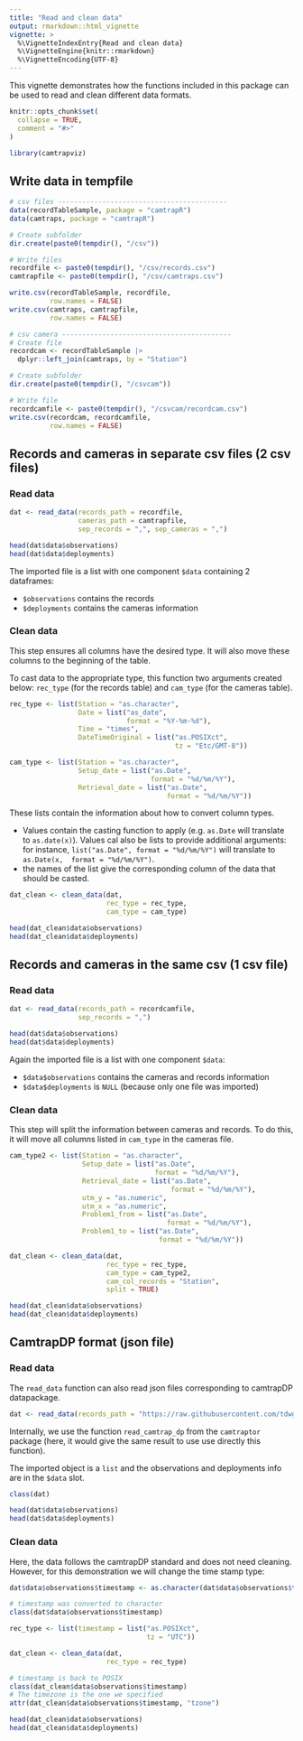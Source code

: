 ```yaml
---
title: "Read and clean data"
output: rmarkdown::html_vignette
vignette: >
  %\VignetteIndexEntry{Read and clean data}
  %\VignetteEngine{knitr::rmarkdown}
  %\VignetteEncoding{UTF-8}
---
```


This vignette demonstrates how the functions included in this package can be used to read and clean different data formats.

```r
knitr::opts_chunk$set(
  collapse = TRUE,
  comment = "#>"
)
```

```r
library(camtrapviz)
```

## Write data in tempfile

```r
# csv files ------------------------------------------
data(recordTableSample, package = "camtrapR")
data(camtraps, package = "camtrapR")

# Create subfolder
dir.create(paste0(tempdir(), "/csv"))

# Write files
recordfile <- paste0(tempdir(), "/csv/records.csv")
camtrapfile <- paste0(tempdir(), "/csv/camtraps.csv")

write.csv(recordTableSample, recordfile, 
          row.names = FALSE)
write.csv(camtraps, camtrapfile, 
          row.names = FALSE)
```


```r
# csv camera ------------------------------------------
# Create file
recordcam <- recordTableSample |>
  dplyr::left_join(camtraps, by = "Station")

# Create subfolder
dir.create(paste0(tempdir(), "/csvcam"))

# Write file
recordcamfile <- paste0(tempdir(), "/csvcam/recordcam.csv")
write.csv(recordcam, recordcamfile, 
          row.names = FALSE)
```


## Records and cameras in separate csv files (2 csv files)

### Read data

```r
dat <- read_data(records_path = recordfile,
                 cameras_path = camtrapfile,
                 sep_records = ",", sep_cameras = ",")
```

```r
head(dat$data$observations)
head(dat$data$deployments)
```

The imported file is a list with one component `$data` containing 2 dataframes:

+ `$observations` contains the records
+ `$deployments` contains the cameras information

### Clean data

This step ensures all columns have the desired type. It will also move these columns to the beginning of the table.

To cast data to the appropriate type, this function two arguments created below: `rec_type` (for the records table) and `cam_type` (for the cameras table).

```r
rec_type <- list(Station = "as.character",
                 Date = list("as_date",
                             format = "%Y-%m-%d"),
                 Time = "times",
                 DateTimeOriginal = list("as.POSIXct",
                                         tz = "Etc/GMT-8"))

cam_type <- list(Station = "as.character",
                 Setup_date = list("as.Date",
                                   format = "%d/%m/%Y"), 
                 Retrieval_date = list("as.Date",
                                       format = "%d/%m/%Y"))
```

These lists contain the information about how to convert column types.

+ Values contain the casting function to apply (e.g. `as.Date` will translate to `as.date(x)`). Values cal also be lists to provide additional arguments: for instance, `list("as.Date", format = "%d/%m/%Y")` will translate to `as.Date(x,  format = "%d/%m/%Y")`.
+ the names of the list give the corresponding column of the data that should be casted.

```r
dat_clean <- clean_data(dat, 
                        rec_type = rec_type,
                        cam_type = cam_type)
```


```r
head(dat_clean$data$observations)
head(dat_clean$data$deployments)
```

## Records and cameras in the same csv (1 csv file)

### Read data

```r
dat <- read_data(records_path = recordcamfile,
                 sep_records = ",")
```

```r
head(dat$data$observations)
head(dat$data$deployments)
```

Again the imported file is a list with one component `$data`:

+ `$data$observations` contains the cameras and records information
+ `$data$deployments` is `NULL` (because only one file was imported)

### Clean data

This step will split the information between cameras and records. To do this, it will move all columns listed in `cam_type` in the cameras file.

```r
cam_type2 <- list(Station = "as.character",
                  Setup_date = list("as.Date",
                                    format = "%d/%m/%Y"), 
                  Retrieval_date = list("as.Date",
                                        format = "%d/%m/%Y"),
                  utm_y = "as.numeric",
                  utm_x = "as.numeric",
                  Problem1_from = list("as.Date",
                                       format = "%d/%m/%Y"),
                  Problem1_to = list("as.Date",
                                     format = "%d/%m/%Y"))

dat_clean <- clean_data(dat, 
                        rec_type = rec_type,
                        cam_type = cam_type2,
                        cam_col_records = "Station",
                        split = TRUE)
```

```r
head(dat_clean$data$observations)
head(dat_clean$data$deployments)
```

## CamtrapDP format (json file)

### Read data

The `read_data` function can also read json files corresponding to camtrapDP datapackage.

```r
dat <- read_data(records_path = "https://raw.githubusercontent.com/tdwg/camtrap-dp/main/example/datapackage.json")
```

Internally, we use the function `read_camtrap_dp` from the `camtraptor` package (here, it would give the same result to use use directly this function). 

The imported object is a `list` and the observations and deployments info are in the `$data` slot.

```r
class(dat)

head(dat$data$observations)
head(dat$data$deployments)
```

### Clean data

Here, the data follows the camtrapDP standard and does not need cleaning. However, for this demonstration we will change the time stamp type:

```r
dat$data$observations$timestamp <- as.character(dat$data$observations$timestamp)

# timestamp was converted to character
class(dat$data$observations$timestamp)
```


```r
rec_type <- list(timestamp = list("as.POSIXct",
                                  tz = "UTC"))

dat_clean <- clean_data(dat, 
                        rec_type = rec_type)

# timestamp is back to POSIX
class(dat_clean$data$observations$timestamp)
# The timezone is the one we specified
attr(dat_clean$data$observations$timestamp, "tzone")
```

```r
head(dat_clean$data$observations)
head(dat_clean$data$deployments)
```